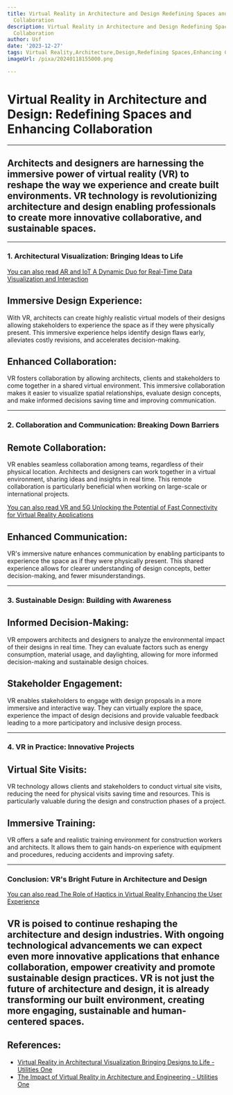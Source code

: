 ```yaml
---
title: Virtual Reality in Architecture and Design Redefining Spaces and Enhancing
  Collaboration
description: Virtual Reality in Architecture and Design Redefining Spaces and Enhancing
  Collaboration
author: Usf
date: '2023-12-27'
tags: Virtual Reality,Architecture,Design,Redefining Spaces,Enhancing Collaboration
imageUrl: /pixa/20240118155000.png

---
```

# Virtual Reality in Architecture and Design: Redefining Spaces and Enhancing Collaboration

---

##  Architects and designers  are harnessing the immersive power  of  virtual reality (VR) to reshape the way we experience and create built environments. VR technology is revolutionizing architecture and design enabling professionals to create more innovative collaborative, and  sustainable spaces.

---

### 1. Architectural Visualization:  Bringing Ideas to Life

[You can also read AR and IoT A Dynamic Duo for Real-Time Data Visualization and Interaction](AR%20and%20IoT%20A%20Dynamic%20Duo%20for%20Real-Time%20Data%20Visualization%20and%20Interaction)


## Immersive Design Experience:
With VR, architects can create highly realistic virtual models of their designs allowing stakeholders to experience the  space as if they  were physically present. This immersive experience helps identify design flaws early, alleviates costly revisions, and accelerates decision-making.

## Enhanced Collaboration:
VR fosters collaboration by allowing architects, clients and stakeholders to come together in a shared virtual environment. This immersive collaboration makes it easier  to visualize spatial relationships,  evaluate design concepts, and make informed decisions saving time and improving  communication.

---

### 2. Collaboration and Communication: Breaking  Down Barriers

##  Remote Collaboration:
VR enables seamless  collaboration among teams, regardless of their physical location. Architects and designers can  work  together in a virtual environment, sharing ideas and insights in  real time. This remote collaboration is particularly beneficial when working on large-scale or international projects.

[You  can  also read VR and 5G  Unlocking the Potential of Fast  Connectivity for Virtual Reality Applications](VR%20and%205G%20Unlocking%20the%20Potential%20of%20Fast%20Connectivity%20for%20Virtual%20Reality%20Applications)


## Enhanced Communication:
VR's  immersive nature enhances communication by enabling participants to experience the space  as if they were physically present. This shared experience  allows for clearer understanding  of design concepts, better decision-making, and fewer misunderstandings.

---

### 3. Sustainable  Design: Building with Awareness

## Informed Decision-Making:
VR empowers architects and designers to analyze the environmental impact of their designs in real time. They can evaluate factors such  as energy consumption, material usage, and daylighting, allowing  for more informed decision-making and sustainable design choices.

## Stakeholder  Engagement:
VR enables stakeholders  to engage with design proposals in a more immersive and interactive way. They can virtually explore  the space, experience the  impact of design decisions and provide valuable feedback leading  to a more participatory and inclusive design process.

---

### 4. VR in Practice: Innovative Projects

## Virtual Site Visits:
VR technology allows clients and stakeholders to conduct virtual site visits, reducing the need for physical visits  saving time and  resources. This is  particularly valuable during the design and construction phases of a project.

## Immersive Training:
VR offers a  safe and realistic training environment for construction workers and architects.  It allows them to gain  hands-on experience with equipment and procedures, reducing accidents and improving safety.

---

### Conclusion: VR's Bright  Future in Architecture and Design

[You can also read The Role of Haptics in Virtual Reality  Enhancing the User  Experience](The%20Role%20of%20Haptics%20in%20Virtual%20Reality%20Enhancing%20the%20User%20Experience)


##  VR is poised  to continue reshaping the architecture and design industries. With ongoing technological advancements we can expect even more innovative applications  that enhance collaboration, empower creativity and  promote sustainable design practices. VR is not just the  future of architecture  and design, it is already transforming our built environment, creating more engaging, sustainable and human-centered spaces.

## References:
- [Virtual Reality in Architectural Visualization Bringing Designs to Life - Utilities One](https://utilitiesone.com/virtual-reality-in-architectural-visualization-bringing-designs-to-life)
- [The Impact of Virtual Reality in Architecture and Engineering - Utilities One](https://utilitiesone.com/the-impact-of-virtual-reality-in-architecture-and-engineering)
